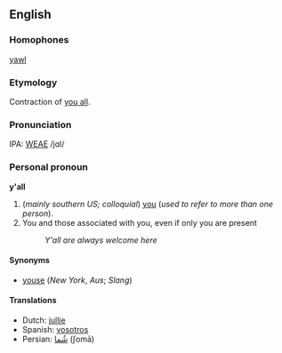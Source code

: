 ==English==

===Homophones===
[[yawl]]

===Etymology===
Contraction of [[you all]].

===Pronunciation===
IPA: [[WEAE]] /jɑl/

===Personal pronoun===
'''y'all'''

#(''mainly southern US; colloquial'') [[you]] (''used to refer to more than one person'').
# You and those associated with you, even if only you are present
#: ''Y'all are always welcome here''

==== Synonyms ====
*[[youse]] (''New York'', ''Aus''; ''Slang'')

==== Translations ====
*Dutch: [[jullie]]
*Spanish: [[vosotros]]
*Persian: [[شُما]] (ʃomā)